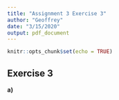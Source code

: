 ```yaml
---
title: "Assignment 3 Exercise 3"
author: "Geoffrey"
date: "3/15/2020"
output: pdf_document
---
```


```r
knitr::opts_chunk$set(echo = TRUE)
```

## Exercise 3

**a)**